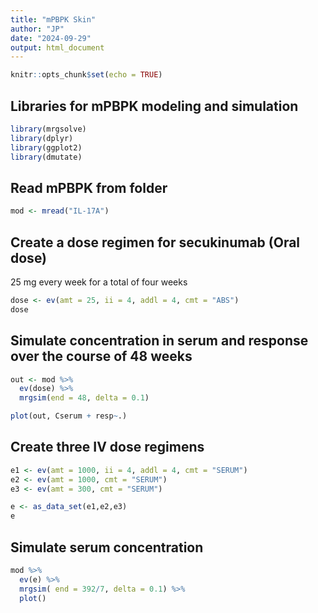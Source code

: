 ---
title: "mPBPK Skin"
author: "JP"
date: "2024-09-29"
output: html_document
---

```{r setup, include=FALSE}
knitr::opts_chunk$set(echo = TRUE)
```

## Libraries for mPBPK modeling and simulation

```{r, message=FALSE}
library(mrgsolve)
library(dplyr)
library(ggplot2)
library(dmutate)
```

## Read mPBPK from folder

```{r pressure, echo =FALSE}
mod <- mread("IL-17A")
```

## Create a dose regimen for secukinumab (Oral dose)

25 mg every week for a total of four weeks

```{r, message = TRUE}
dose <- ev(amt = 25, ii = 4, addl = 4, cmt = "ABS")
dose
```

## Simulate concentration in serum and response over the course of 48 weeks

```{r, message=TRUE}
out <- mod %>%
  ev(dose) %>%
  mrgsim(end = 48, delta = 0.1)

plot(out, Cserum + resp~.)
```

## Create three IV dose regimens

```{r, message=TRUE}
e1 <- ev(amt = 1000, ii = 4, addl = 4, cmt = "SERUM")
e2 <- ev(amt = 1000, cmt = "SERUM")
e3 <- ev(amt = 300, cmt = "SERUM")

e <- as_data_set(e1,e2,e3)
e
```

## Simulate serum concentration

```{r, message = FALSE}
mod %>%
  ev(e) %>%
  mrgsim( end = 392/7, delta = 0.1) %>%
  plot()
```


